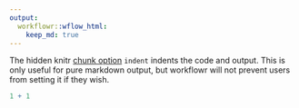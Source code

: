 ```yaml
---
output:
  workflowr::wflow_html:
    keep_md: true
---
```


The hidden knitr [chunk option][chunk-options] `indent` indents the code and
output. This is only useful for pure markdown output, but workflowr will not
prevent users from setting it if they wish.

[chunk-options]: https://yihui.name/knitr/options/

```r
1 + 1
```
